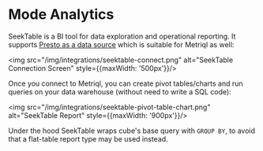 # Mode Analytics

SeekTable is a BI tool for data exploration and operational reporting. It supports [Presto as a data source](https://www.seektable.com/help/presto-trino-pivot-table) which is suitable for Metriql as well:

<img src="/img/integrations/seektable-connect.png" alt="SeekTable Connection Screen" style={{maxWidth: '500px'}}/>

Once you connect to Metriql, you can create pivot tables/charts and run queries on your data warehouse (without need to write a SQL code):

<img src="/img/integrations/seektable-pivot-table-chart.png" alt="SeekTable Report" style={{maxWidth: '900px'}}/>

Under the hood SeekTable wraps cube's base query with `GROUP BY`, to avoid that a flat-table report type may be used instead.
